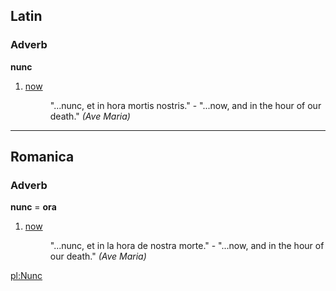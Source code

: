 ==Latin==
===Adverb===
'''nunc'''

# [[now]]
#: "...nunc, et in hora mortis nostris." - "...now, and in the hour of our death." ''(Ave Maria)''

----
==Romanica==
===Adverb===
'''nunc''' = '''ora'''

# [[now]]
#: "...nunc, et in la hora de nostra morte." - "...now, and in the hour of our death." ''(Ave Maria)''

[[pl:Nunc]]